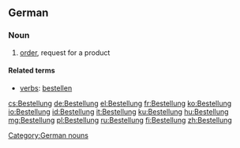 ==German==
===Noun===
{{de-noun|g=f||Bestellungen}}

# [[order]], request for a product

====Related terms====
*[[verbs]]: [[bestellen]]

[[Category:German nouns]]

[[cs:Bestellung]]
[[de:Bestellung]]
[[el:Bestellung]]
[[fr:Bestellung]]
[[ko:Bestellung]]
[[io:Bestellung]]
[[id:Bestellung]]
[[it:Bestellung]]
[[ku:Bestellung]]
[[hu:Bestellung]]
[[mg:Bestellung]]
[[pl:Bestellung]]
[[ru:Bestellung]]
[[fi:Bestellung]]
[[zh:Bestellung]]